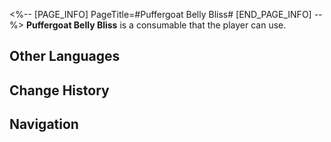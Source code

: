 <%-- [PAGE_INFO]
PageTitle=#Puffergoat Belly Bliss#
[END_PAGE_INFO] --%>
{{Consumable Infobox
|id          = 408414
|image       = Item Puffergoat Belly Bliss.png
|type        = Defense Consumables
|rarity      = 2
|effect      = Upon use, increases Max HP of all allies by 20% for the next battle.
|description = A high-quality yogurt made with specially selected probiotics and fermented for more than 300 years. It helps to cure the ills of the stomach, tastes splendid, and there are rumors that the Xianzhou's Immersia playwrights are its biggest users.
|effectType  = 
|effectType2 = 
|effectType3 = 
|recipe      = 
|source1     = [[Longevity Hall]]
|source2     = 
|source3     = 
}}
{{Description|''"Huh, so this is the stuff that the playwrights spend their time eating. I wonder if their storylines are as sweet as the flavor of this yogurt?"''}}
'''Puffergoat Belly Bliss''' is a consumable that the player can use.

==Other Languages==
{{Other Languages
|en   = Puffergoat Belly Bliss
|zhs  = 浮羊和胃汤
|zht  = 浮羊養胃湯
|ja   = 浮羊和胃湯
|ko   = 양유 요구르트
|es   = Sopa de floticabra para calmar el estómago
|fr   = Régal de chèvre-globe
|ru   = Молочное утешение для живота
|th   = Puffergoat Belly Bliss
|vi   = Canh Vi Sinh Phù Dương
|de   = Pufferziegen-Suppe
|id   = Puffergoat Belly Bliss
|pt   = Cabra-Balão Estômago-Feliz
}}

==Change History==
{{Change History|1.5}}

==Navigation==
{{Consumable Navbox}}
